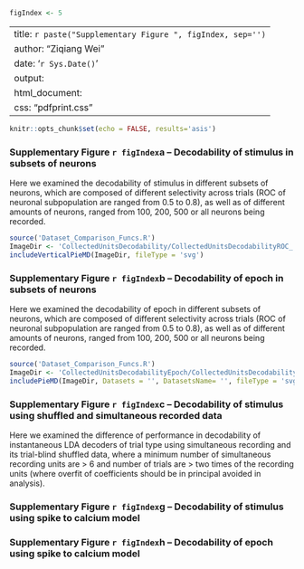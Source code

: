```r
figIndex <- 5
```

---
title: `r paste("Supplementary Figure ", figIndex, sep='')`
author: "Ziqiang Wei"
date: '`r Sys.Date()`'
output:
  html_document:
    css: "pdfprint.css"
---

```r
knitr::opts_chunk$set(echo = FALSE, results='asis')
```

### Supplementary Figure `r figIndex`a -- Decodability of stimulus in subsets of neurons
Here we examined the decodability of stimulus in different subsets of neurons, which are composed of different
selectivity across trials (ROC of neuronal subpopulation are ranged from 0.5 to 0.8), as well as of different 
amounts of neurons, ranged from 100, 200, 500 or all neurons being recorded.
```r
source('Dataset_Comparison_Funcs.R')
ImageDir <- 'CollectedUnitsDecodability/CollectedUnitsDecodabilityROC_'
includeVerticalPieMD(ImageDir, fileType = 'svg')
```

### Supplementary Figure `r figIndex`b -- Decodability of epoch in subsets of neurons
Here we examined the decodability of epoch in different subsets of neurons, which are composed of different
selectivity across trials (ROC of neuronal subpopulation are ranged from 0.5 to 0.8), as well as of different 
amounts of neurons, ranged from 100, 200, 500 or all neurons being recorded.
```r
source('Dataset_Comparison_Funcs.R')
ImageDir <- 'CollectedUnitsDecodabilityEpoch/CollectedUnitsDecodabilityEpoch'
includePieMD(ImageDir, Datasets = '', DatasetsName= '', fileType = 'svg')
```

### Supplementary Figure `r figIndex`c -- Decodability of stimulus using shuffled and simultaneous recorded data
Here we examined the difference of performance in decodability of instantaneous LDA decoders of trial type using
simultaneous recording and its trial-blind shuffled data, where a minimum number of simultaneous recording units
are > 6 and number of trials are > two times of the recording units (where overfit of coefficients should be in 
principal avoided in analysis).




### Supplementary Figure `r figIndex`g -- Decodability of stimulus using spike to calcium model

### Supplementary Figure `r figIndex`h -- Decodability of epoch using spike to calcium model